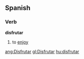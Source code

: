==Spanish==
===Verb===
'''disfrutar'''

# to [[enjoy]]

[[ang:Disfrutar]]
[[gl:Disfrutar]]
[[hu:disfrutar]]